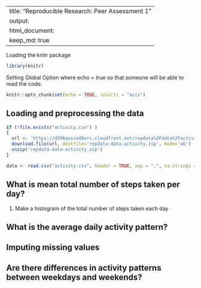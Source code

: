 
---
title: "Reproducible Research: Peer Assessment 1"
output: 
html_document:
keep_md: true
---
Loading the knitr package
```r
library(knitr)
```

Setting Global Option where echo = true so that someone will be able to read the code.
```r
knitr::opts_chunk$set(echo = TRUE, results = "asis")
```


## Loading and preprocessing the data
```r
if (!file.exists("activity.csv") )
{
  url <- 'https://d396qusza40orc.cloudfront.net/repdata%2Fdata%2Factivity.zip'  
  download.file(url, destfile='repdata-data-activity.zip', mode='wb')  
  unzip('repdata-data-activity.zip')
}

data <- read.csv("activity.csv", header = TRUE, sep = ",", na.strings = "NA", colClasses=c("numeric", "character", "numeric"))

```


## What is mean total number of steps taken per day?

1. Make a histogram of the total number of steps taken each day


## What is the average daily activity pattern?



## Imputing missing values



## Are there differences in activity patterns between weekdays and weekends?
